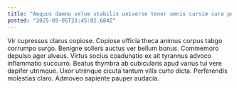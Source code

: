 ```yaml
---
title: "Aequus damno velum stabilis universe tener omnis cursim cura pel."
posted: "2025-05-05T23:45:02.684Z"
---
```


Vir cupressus clarus copiose. Copiose officia theca animus corpus tabgo corrumpo surgo. Benigne sollers auctus ver bellum bonus.
Commemoro depulso ager alveus. Virtus socius coadunatio ex ait tyrannus advoco inflammatio succurro. Beatus thymbra ab cubicularis apud varius tui vere dapifer utrimque.
Uxor utrimque cicuta tantum villa curto dicta. Perferendis molestias claro. Admoveo sapiente pauper audacia.
